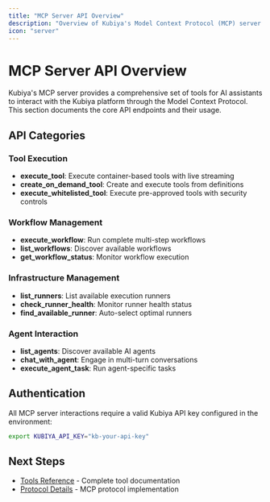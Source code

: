 ```yaml
---
title: "MCP Server API Overview"
description: "Overview of Kubiya's Model Context Protocol (MCP) server API endpoints and capabilities"
icon: "server"
---
```


# MCP Server API Overview

Kubiya's MCP server provides a comprehensive set of tools for AI assistants to interact with the Kubiya platform through the Model Context Protocol. This section documents the core API endpoints and their usage.

## API Categories

### Tool Execution
- **execute_tool**: Execute container-based tools with live streaming
- **create_on_demand_tool**: Create and execute tools from definitions
- **execute_whitelisted_tool**: Execute pre-approved tools with security controls

### Workflow Management
- **execute_workflow**: Run complete multi-step workflows
- **list_workflows**: Discover available workflows
- **get_workflow_status**: Monitor workflow execution

### Infrastructure Management
- **list_runners**: List available execution runners
- **check_runner_health**: Monitor runner health status
- **find_available_runner**: Auto-select optimal runners

### Agent Interaction
- **list_agents**: Discover available AI agents
- **chat_with_agent**: Engage in multi-turn conversations
- **execute_agent_task**: Run agent-specific tasks

## Authentication

All MCP server interactions require a valid Kubiya API key configured in the environment:

```bash
export KUBIYA_API_KEY="kb-your-api-key"
```

## Next Steps

- [Tools Reference](/mcp/tools-reference) - Complete tool documentation
- [Protocol Details](/api-reference/mcp/protocol) - MCP protocol implementation